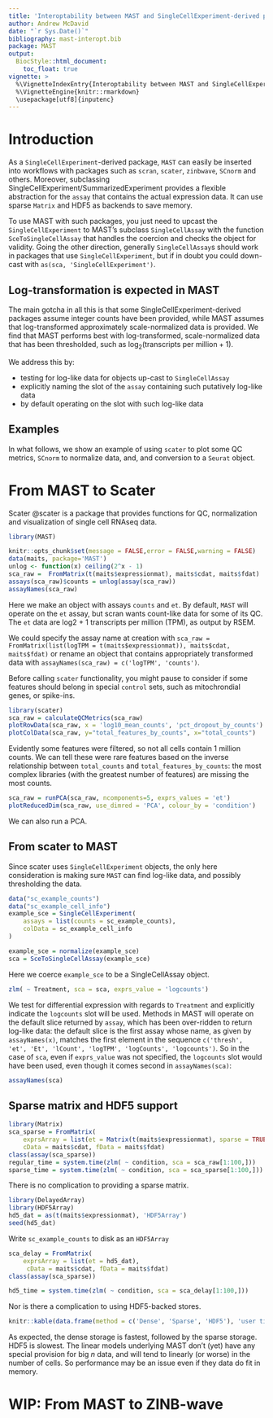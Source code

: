 ```yaml
---
title: 'Interoptability between MAST and SingleCellExperiment-derived packages.'
author: Andrew McDavid
date: "`r Sys.Date()`"
bibliography: mast-interopt.bib
package: MAST
output:
  BiocStyle::html_document:
    toc_float: true
vignette: >
  %\VignetteIndexEntry{Interoptability between MAST and SingleCellExperiment-derived packages}
  %\VignetteEngine{knitr::rmarkdown}
  \usepackage[utf8]{inputenc}
---
```


# Introduction 
As a `SingleCellExperiment`-derived package, `MAST` can easily be
inserted into workflows with packages such as
`scran`, `scater`, `zinbwave`, `SCnorm` and others.  Moreover, subclassing SingleCellExperiment/SummarizedExperiment provides a flexible abstraction for the `assay` that contains the actual expression data.  It can use sparse `Matrix` and HDF5 as backends to save memory.

To use MAST with such packages, you just need to upcast the `SingleCellExperiment` to MAST's subclass `SingleCellAssay` with the function `SceToSingleCellAssay` that handles the coercion and checks the object for validity.  Going the other direction, generally `SingleCellAssay`s should work in packages that use `SingleCellExperiment`, but if in doubt you could down-cast with `as(sca, 'SingleCellExperiment')`.

## Log-transformation is expected in MAST

The main gotcha in all this is that some SingleCellExperiment-derived packages
assume integer counts have been provided, while MAST assumes that log-transformed approximately scale-normalized data is provided.  We find that MAST performs best
with log-transformed, scale-normalized data that has been thresholded,
such as $\log_2(\text{transcripts per million} + 1)$.

We address this by:

-  testing for log-like data for objects up-cast to `SingleCellAssay`
-  explicitly naming the slot of the `assay` containing such
putatively log-like data
-  by default operating on the slot with such log-like data

## Examples 

In what follows, we show an example of using `scater` to plot some QC
metrics, `SCnorm` to normalize data, and, and conversion
to a `Seurat` object.


#  From MAST to Scater

Scater @scater is a package that provides functions for QC, normalization and visualization of single cell RNAseq data.

```r
library(MAST)

knitr::opts_chunk$set(message = FALSE,error = FALSE,warning = FALSE)
data(maits, package='MAST')
unlog <- function(x) ceiling(2^x - 1)
sca_raw =  FromMatrix(t(maits$expressionmat), maits$cdat, maits$fdat)
assays(sca_raw)$counts = unlog(assay(sca_raw))
assayNames(sca_raw)
```
Here we make an object with assays `counts` and `et`.  By default,
`MAST` will operate on the `et` assay, but scran wants count-like data
for some of its QC.  The `et` data are log2 + 1 transcripts per
million (TPM), as output by RSEM.

We could specify the assay name at creation with `sca_raw =
FromMatrix(list(logTPM = t(maits$expressionmat)), maits$cdat,
maits$fdat)` or rename an object that contains appropriately transformed data with
`assayNames(sca_raw) = c('logTPM', 'counts')`.

Before calling `scater` functionality, you might pause to
consider if some features should belong in special `control` sets,
such as mitochrondial genes, or spike-ins.

```r
library(scater)
sca_raw = calculateQCMetrics(sca_raw)
plotRowData(sca_raw, x = 'log10_mean_counts', 'pct_dropout_by_counts')
plotColData(sca_raw, y="total_features_by_counts", x="total_counts")
```

Evidently some features were filtered, so not all cells contain 1
million counts.  We can tell these were rare features based on the
inverse relationship between `total_counts` and
`total_features_by_counts`: the most complex libraries (with the
greatest number of features) are missing the most counts.

```r
sca_raw = runPCA(sca_raw, ncomponents=5, exprs_values = 'et')
plotReducedDim(sca_raw, use_dimred = 'PCA', colour_by = 'condition')
```
We can also run a PCA.

## From scater to MAST

Since scater uses `SingleCellExperiment` objects, the only here consideration is making sure `MAST` can find log-like data, and possibly thresholding the data.

```r
data("sc_example_counts")
data("sc_example_cell_info")
example_sce = SingleCellExperiment(
    assays = list(counts = sc_example_counts),
    colData = sc_example_cell_info
)

example_sce = normalize(example_sce)
sca = SceToSingleCellAssay(example_sce)
```

Here we coerce `example_sce` to be a SingleCellAssay object.

```r
zlm( ~ Treatment, sca = sca, exprs_value = 'logcounts')
```

We test for differential expression with regards to `Treatment` and explicitly indicate the `logcounts` slot will be used.  Methods in MAST will operate on the default slice returned by `assay`, which has been over-ridden to  return log-like data: the default slice is the first assay whose name, as given by `assayNames(x)`, matches the first element in the sequence `c('thresh', 'et', 'Et', 'lCount', 'logTPM', 'logCounts', 'logcounts')`.  So in the case of `sca`, even if `exprs_value` was not specified, the `logcounts` slot would have been used, even though it comes second in `assayNames(sca)`:

```r
assayNames(sca)
```

## Sparse matrix and HDF5 support

```r
library(Matrix)
sca_sparse = FromMatrix(
    exprsArray = list(et = Matrix(t(maits$expressionmat), sparse = TRUE)),
    cData = maits$cdat, fData = maits$fdat)
class(assay(sca_sparse))
regular_time = system.time(zlm( ~ condition, sca = sca_raw[1:100,]))
sparse_time = system.time(zlm( ~ condition, sca = sca_sparse[1:100,]))
```

There is no complication to providing a sparse matrix.

```r
library(DelayedArray)
library(HDF5Array)
hd5_dat = as(t(maits$expressionmat), 'HDF5Array')
seed(hd5_dat)
```

Write `sc_example_counts` to disk as an `HDF5Array`

```r
sca_delay = FromMatrix(
    exprsArray = list(et = hd5_dat),
     cData = maits$cdat, fData = maits$fdat)
class(assay(sca_sparse))

hd5_time = system.time(zlm( ~ condition, sca = sca_delay[1:100,]))
```

Nor is there a complication to using HDF5-backed stores.  
```r
knitr::kable(data.frame(method = c('Dense', 'Sparse', 'HDF5'), 'user time(s)' =c( regular_time[1], sparse_time[1], hd5_time[1]), check.names = FALSE))

```

As expected, the dense storage is fastest, followed by the sparse storage.  HDF5 is slowest.  The linear models underlying MAST don't (yet) have any special provision for big $n$ data, and will tend to linearly (or worse) in the number of cells.  So performance may be an issue even if they data do fit in memory.


# WIP: From MAST to ZINB-wave
<!-- ```{r zinbwave} -->
<!-- library(zinbwave) -->
<!-- feature_var = apply(assay(sca_raw), 1, var) -->
<!-- sca_top500 = sca_raw[rank(-feature_var)<=500,] -->
<!-- zw <- zinbwave(Y = sca_top500, X = '~condition', which_assay = 'counts') -->

<!-- ``` -->

<!-- Run zinbwave.  To speed things, we take the -->
<!-- top 500 most variable genes. -->


<!-- ```{r} -->
<!-- ggpairs(data.frame(zw = reducedDim(zw), colData(zw)), columns = c('zw.PC1', 'zw.PC2', 'ngeneson'), mapping = aes(color = condition)) -->

<!-- ``` -->

<!-- ## Using MAST to characterizing genes that drive the factors -->

<!-- ```{r, results = 'hide'} -->
<!-- assays(zw)[[1]] <- log2(assay(zw)+1) -->
<!-- colData(zw) <- cbind(colData(zw), zw=as.data.frame(reducedDim(zw))) -->
<!-- zw <- zw %>% as('SingleCellAssay') -->
<!-- zz <- zlm(~W1+W2, sca=zw) -->

<!-- ``` -->

<!-- ```{r, results = 'asis'} -->
<!-- ss <- summary(zz) -->
<!-- knitr::kable(print(ss)) -->

<!-- ``` -->

<!-- These are log-fold changes in the top few changes associated with factors 1 and 2. -->

<!-- ```{r} -->
<!-- top5 <- ss$datatable %>% filter(component=='logFC', contrast %like% 'W') %>% arrange(-abs(z)) %>% head(n=5) %>% left_join(rowData(zw) %>% as.data.table()) -->
<!-- plt <- ggplot(zw[top5$primerid,] %>% as('data.table'), aes(x=W1, color = condition)) + geom_point() + facet_wrap(~symbolid) -->

<!-- ``` -->



<!-- ```{r} -->
<!-- plt + aes(y = et) -->
<!-- ``` -->

<!-- Expression on "Et" scale ($\log_2( TPM + 1)$) -->

<!-- ```{r} -->
<!-- plt + aes(y = normalizedValues) -->
<!-- ``` -->

<!-- Normalized expression from factor model -->

